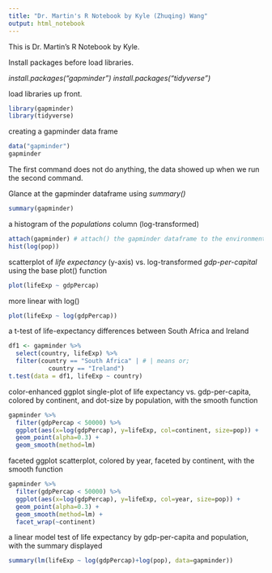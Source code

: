 ```yaml
---
title: "Dr. Martin's R Notebook by Kyle (Zhuqing) Wang"
output: html_notebook
---
```


This is Dr. Martin's R Notebook by Kyle.

Install packages before load libraries.

*install.packages("gapminder")*
*install.packages("tidyverse")*

load libraries up front.

```r
library(gapminder)
library(tidyverse)
```

creating a gapminder data frame

```r
data("gapminder")
gapminder
```

The first command does not do anything, the data showed up when we run the second command.

Glance at the gapminder dataframe using *summary()*

```r
summary(gapminder)
```

a histogram of the *populations* column (log-transformed)

```r
attach(gapminder) # attach() the gapminder dataframe to the environment so that never have to type those $ symbols again. without this attach function, all of the below operations on the columns of dataframe "gapminder" would have to be written as "gapminder$pop", rather than "pop", or we would have to specify "data = gapminder" in various functions.
hist(log(pop))
```

scatterplot of *life expectancy* (y-axis) vs. log-transformed *gdp-per-capital* using the base plot() function

```r
plot(lifeExp ~ gdpPercap)
```

more linear with log()

```r
plot(lifeExp ~ log(gdpPercap))
```

a t-test of life-expectancy differences between South Africa and Ireland

```r
df1 <- gapminder %>% 
  select(country, lifeExp) %>% 
  filter(country == "South Africa" | # | means or;
           country == "Ireland")
t.test(data = df1, lifeExp ~ country)
```

color-enhanced ggplot single-plot of life expectancy vs. gdp-per-capita, colored by continent, and dot-size by population, with the smooth function

```r
gapminder %>% 
  filter(gdpPercap < 50000) %>% 
  ggplot(aes(x=log(gdpPercap), y=lifeExp, col=continent, size=pop)) +
  geom_point(alpha=0.3) +
  geom_smooth(method=lm)
```

faceted ggplot scatterplot, colored by year, faceted by continent, with the smooth function

```r
gapminder %>% 
  filter(gdpPercap < 50000) %>% 
  ggplot(aes(x=log(gdpPercap), y=lifeExp, col=year, size=pop)) +
  geom_point(alpha=0.3) +
  geom_smooth(method=lm) +
  facet_wrap(~continent)
```

a linear model test of life expectancy by gdp-per-capita and population, with the summary displayed

```r
summary(lm(lifeExp ~ log(gdpPercap)+log(pop), data=gapminder))
```